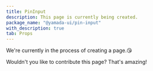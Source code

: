 ```yaml
---
title: PinInput
description: This page is currently being created.
package_name: "@yamada-ui/pin-input"
with_description: true
tab: Props
---
```


We're currently in the process of creating a page.😘

Wouldn't you like to contribute this page? That's amazing!
